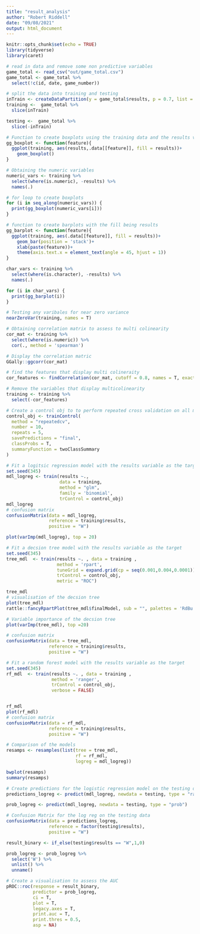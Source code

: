 ```yaml
---
title: "result_analysis"
author: "Robert Riddell"
date: "09/08/2021"
output: html_document
---
```


```r
knitr::opts_chunk$set(echo = TRUE)
library(tidyverse)
library(caret)
```

```r
# read in data and remove some non predictive variables
game_total <- read_csv("out/game_total.csv")
game_total <- game_total %>% 
  select(!c(id, date, game_number))
```

```r
# split the data into training and testing
inTrain <- createDataPartition(y = game_total$results, p = 0.7, list = F)
training <-  game_total %>% 
  slice(inTrain)

testing <-  game_total %>% 
  slice(-inTrain)
```

```r
# Function to create boxplots using the training data and the results variable
gg_boxplot <- function(feature){
  ggplot(training, aes(results,.data[[feature]], fill = results))+
    geom_boxplot()
}

# Obtaining the numeric variables
numeric_vars <- training %>% 
  select(where(is.numeric), -results) %>% 
  names(.)

# for loop to create boxplots
for (i in seq_along(numeric_vars)) {
  print(gg_boxplot(numeric_vars[i]))
}
```

```r
# function to create barplots with the fill being results
gg_barplot <- function(feature){
  ggplot(training, aes(.data[[feature]], fill = results))+
    geom_bar(position = 'stack')+
    xlab(paste(feature))+
    theme(axis.text.x = element_text(angle = 45, hjust = 1))
}

char_vars <- training %>% 
  select(where(is.character), -results) %>% 
  names(.)

for (i in char_vars) {
  print(gg_barplot(i))
}
```

```r
# Testing any varibales for near zero variance
nearZeroVar(training, names = T)
```

```r
# Obtaining correlation matrix to assess to multi colinearity
cor_mat <- training %>% 
  select(where(is.numeric)) %>% 
  cor(., method = 'spearman')

# Display the correlation matric
GGally::ggcorr(cor_mat)

# find the features that display multi colineraity
cor_features <- findCorrelation(cor_mat, cutoff = 0.8, names = T, exact = FALSE)

# Remove the variables that display multicolinearity
training <- training %>% 
  select(-cor_features)
```

```r
# Create a control obj to to perform repeated cross validation on all models
control_obj <- trainControl(
  method = "repeatedcv",
  number = 10,
  repeats = 5,
  savePredictions = "final",
  classProbs = T, 
  summaryFunction = twoClassSummary
)

```

```r
# Fit a logitsic regression model with the results variable as the target
set.seed(345)
mdl_logreg <- train(results ~.,
                    data = training,
                    method = "glm",
                    family = 'binomial',
                    trControl = control_obj)
mdl_logreg
# confusion matrix
confusionMatrix(data = mdl_logreg,
                reference = training$results,
                positive = "W")

plot(varImp(mdl_logreg), top = 20)

```

```r
# Fit a decsion tree model with the results variable as the target
set.seed(345)
tree_mdl  <- train(results ~. , data = training ,
                   method = 'rpart',
                   tuneGrid = expand.grid(cp = seq(0.001,0.004,0.0001)),
                   trControl = control_obj,
                   metric = "ROC")

tree_mdl
# visualisation of the decsion tree
plot(tree_mdl)
rattle::fancyRpartPlot(tree_mdl$finalModel, sub = "", palettes = 'RdBu')

# Variable importance of the decsion tree
plot(varImp(tree_mdl), top =20)

# confusion matrix
confusionMatrix(data = tree_mdl,
                reference = training$results,
                positive = "W")

```

```r
# Fit a random forest model with the results variable as the target
set.seed(345)
rf_mdl  <- train(results ~. , data = training ,
                 method = 'ranger',
                 trControl = control_obj,
                 verbose = FALSE)


rf_mdl
plot(rf_mdl)
# confusion matrix
confusionMatrix(data = rf_mdl,
                reference = training$results,
                positive = "W")

```

```r
# Comparison of the models
resamps <- resamples(list(tree = tree_mdl,
                          rf = rf_mdl,
                          logreg = mdl_logreg))

bwplot(resamps)
summary(resamps)
```

```r
# Create predictions for the logistic regression model on the testing data
predictions_logreg <- predict(mdl_logreg, newdata = testing, type = "raw")

prob_logreg <- predict(mdl_logreg, newdata = testing, type = "prob")

# Confusion Matrix for the log reg on the testing data
confusionMatrix(data = predictions_logreg,
                reference = factor(testing$results),
                positive = "W")

result_binary <- if_else(testing$results == "W",1,0)

prob_logreg <- prob_logreg %>% 
  select('W') %>% 
  unlist() %>% 
  unname()

# Create a visualisation to assess the AUC
pROC::roc(response = result_binary,
          predictor = prob_logreg,
          ci = T,
          plot = T,
          legacy.axes = T,
          print.auc = T,
          print.thres = 0.5,
          asp = NA)

```

